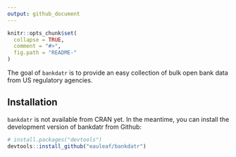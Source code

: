 ```yaml
---
output: github_document
---
```



<!-- README.md is generated from README.Rmd. Please edit that file -->

```r
knitr::opts_chunk$set(
  collapse = TRUE,
  comment = "#>",
  fig.path = "README-"
)
```


The goal of `bankdatr` is to provide an easy collection of bulk open bank data 
from US regulatory agencies.


## Installation
`bankdatr` is not available from CRAN yet. In the meantime, you can install the development version of bankdatr from Github:

```r
# install.packages("devtools")
devtools::install_github("eauleaf/bankdatr")
```

